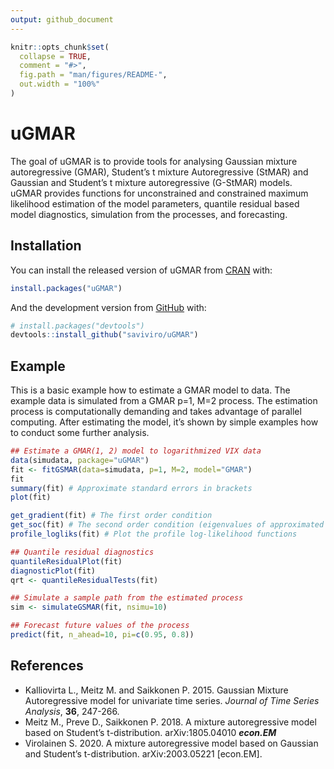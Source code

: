 ```yaml
---
output: github_document
---
```


<!-- README.md is generated from README.Rmd. Please edit that file -->

```r
knitr::opts_chunk$set(
  collapse = TRUE,
  comment = "#>",
  fig.path = "man/figures/README-",
  out.width = "100%"
)
```
# uGMAR

<!-- badges: start -->
<!-- badges: end -->

The goal of uGMAR is to provide tools for analysing Gaussian mixture autoregressive (GMAR), Student's t mixture Autoregressive (StMAR) and Gaussian and Student's t mixture autoregressive (G-StMAR) models. uGMAR provides functions for unconstrained and constrained maximum likelihood estimation of the model parameters, quantile residual based model diagnostics, simulation from the processes, and forecasting.

Installation
------------

You can install the released version of uGMAR from [CRAN](https://CRAN.R-project.org) with:

``` r
install.packages("uGMAR")
```

And the development version from [GitHub](https://github.com/) with:

``` r
# install.packages("devtools")
devtools::install_github("saviviro/uGMAR")
```

Example
-------

This is a basic example how to estimate a GMAR model to data. The example data is simulated from a GMAR p=1, M=2 process. The estimation process is computationally demanding and takes advantage of parallel computing. After estimating the model, it's shown by simple examples how to conduct some further analysis.

``` r
## Estimate a GMAR(1, 2) model to logarithmized VIX data
data(simudata, package="uGMAR")
fit <- fitGSMAR(data=simudata, p=1, M=2, model="GMAR")
fit
summary(fit) # Approximate standard errors in brackets
plot(fit)

get_gradient(fit) # The first order condition
get_soc(fit) # The second order condition (eigenvalues of approximated Hessian)
profile_logliks(fit) # Plot the profile log-likelihood functions

## Quantile residual diagnostics
quantileResidualPlot(fit)
diagnosticPlot(fit)
qrt <- quantileResidualTests(fit)

## Simulate a sample path from the estimated process
sim <- simulateGSMAR(fit, nsimu=10)

## Forecast future values of the process
predict(fit, n_ahead=10, pi=c(0.95, 0.8))
```

References
----------

-   Kalliovirta L., Meitz M. and Saikkonen P. 2015. Gaussian Mixture Autoregressive model for univariate time series. *Journal of Time Series Analysis*, **36**, 247-266.
-   Meitz M., Preve D., Saikkonen P. 2018. A mixture autoregressive model based on Student's t-distribution. arXiv:1805.04010 **
    *e**c**o**n*.*E**M*
    **
-   Virolainen S. 2020. A mixture autoregressive model based on Gaussian and Student's t-distribution.	arXiv:2003.05221 [econ.EM].
